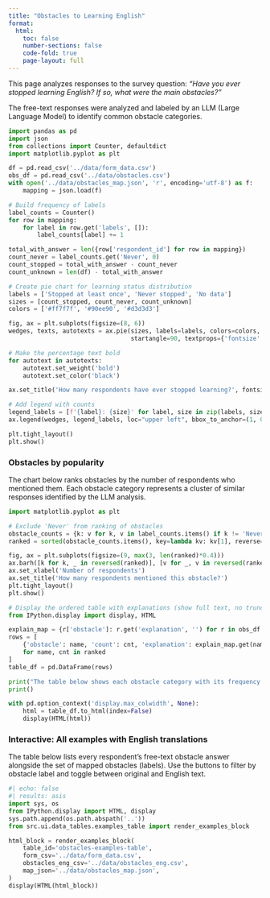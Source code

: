 ```yaml
---
title: "Obstacles to Learning English"
format:
  html:
    toc: false
    number-sections: false
    code-fold: true
    page-layout: full
---
```


This page analyzes responses to the survey question: *"Have you ever stopped learning English? If so, what were the main obstacles?"*

The free-text responses were analyzed and labeled by an LLM (Large Language Model) to identify common obstacle categories.

```python
import pandas as pd
import json
from collections import Counter, defaultdict
import matplotlib.pyplot as plt

df = pd.read_csv('../data/form_data.csv')
obs_df = pd.read_csv('../data/obstacles.csv')
with open('../data/obstacles_map.json', 'r', encoding='utf-8') as f:
    mapping = json.load(f)

# Build frequency of labels
label_counts = Counter()
for row in mapping:
    for label in row.get('labels', []):
        label_counts[label] += 1

total_with_answer = len({row['respondent_id'] for row in mapping})
count_never = label_counts.get('Never', 0)
count_stopped = total_with_answer - count_never
count_unknown = len(df) - total_with_answer

# Create pie chart for learning status distribution
labels = ['Stopped at least once', 'Never stopped', 'No data']
sizes = [count_stopped, count_never, count_unknown]
colors = ['#ff7f7f', '#90ee90', '#d3d3d3']

fig, ax = plt.subplots(figsize=(8, 6))
wedges, texts, autotexts = ax.pie(sizes, labels=labels, colors=colors, autopct='%1.0f%%', 
                                  startangle=90, textprops={'fontsize': 12})

# Make the percentage text bold
for autotext in autotexts:
    autotext.set_weight('bold')
    autotext.set_color('black')

ax.set_title('How many respondents have ever stopped learning?', fontsize=14, fontweight='bold', pad=20)

# Add legend with counts
legend_labels = [f'{label}: {size}' for label, size in zip(labels, sizes)]
ax.legend(wedges, legend_labels, loc="upper left", bbox_to_anchor=(1, 0, 0.5, 1))

plt.tight_layout()
plt.show()
```

### Obstacles by popularity

The chart below ranks obstacles by the number of respondents who mentioned them. Each obstacle category represents a cluster of similar responses identified by the LLM analysis.

```python
import matplotlib.pyplot as plt

# Exclude 'Never' from ranking of obstacles
obstacle_counts = {k: v for k, v in label_counts.items() if k != 'Never'}
ranked = sorted(obstacle_counts.items(), key=lambda kv: kv[1], reverse=True)

fig, ax = plt.subplots(figsize=(9, max(3, len(ranked)*0.4)))
ax.barh([k for k, _ in reversed(ranked)], [v for _, v in reversed(ranked)], color='#5B8FF9')
ax.set_xlabel('Number of respondents')
ax.set_title('How many respondents mentioned this obstacle?')
plt.tight_layout()
plt.show()
```

```python
# Display the ordered table with explanations (show full text, no truncation, no index column)
from IPython.display import display, HTML

explain_map = {r['obstacle']: r.get('explanation', '') for r in obs_df.to_dict(orient='records')}
rows = [
    {'obstacle': name, 'count': cnt, 'explanation': explain_map.get(name, '')}
    for name, cnt in ranked
]
table_df = pd.DataFrame(rows)

print("The table below shows each obstacle category with its frequency and a detailed explanation generated by the LLM based on the common themes found in respondent answers.")
print()

with pd.option_context('display.max_colwidth', None):
    html = table_df.to_html(index=False)
    display(HTML(html))
```

### Interactive: All examples with English translations

The table below lists every respondent's free-text obstacle answer alongside the set of mapped obstacles (labels). Use the buttons to filter by obstacle label and toggle between original and English text.

```python
#| echo: false
#| results: asis
import sys, os
from IPython.display import HTML, display
sys.path.append(os.path.abspath('..'))
from src.ui.data_tables.examples_table import render_examples_block

html_block = render_examples_block(
    table_id='obstacles-examples-table',
    form_csv='../data/form_data.csv',
    obstacles_eng_csv='../data/obstacles_eng.csv',
    map_json='../data/obstacles_map.json',
)
display(HTML(html_block))
```


